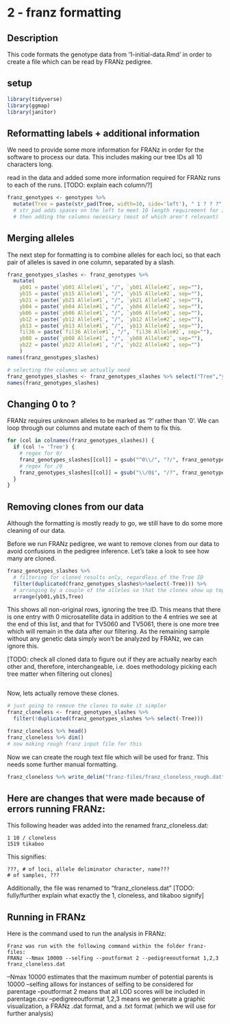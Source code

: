 # 2 - franz formatting
## Description
This code formats the genotype data from '1-initial-data.Rmd' in order to create a file which can be read by FRANz pedigree.

## setup
```r
library(tidyverse)
library(ggmap)
library(janitor)
```

## Reformatting labels + additional information
We need to provide some more information for FRANz in order for the software to process our data. This includes making our tree IDs all 10 characters long.

read in the data and added some more information required for FRANz runs to each of the runs.
[TODO: explain each column/?]
```r
franz_genotypes <- genotypes %>%
  mutate(Tree = paste(str_pad(Tree, width=10, side='left'), " 1 ? ? ?", sep = ""))
  # str_pad adds spaces on the left to meet 10 length requirement for input file
  # then adding the columns necessary (most of which aren't relevant)
```

## Merging alleles
The next step for formatting is to combine alleles for each loci, so that each pair of alleles is saved in one column, separated by a slash.
```r

franz_genotypes_slashes <- franz_genotypes %>%
  mutate(
    yb01 = paste(`yb01 Allele#1`, "/", `yb01 Allele#2`, sep=""),
    yb15 = paste(`yb15 Allele#1`, "/", `yb15 Allele#2`, sep=""),
    yb21 = paste(`yb21 Allele#1`, "/", `yb21 Allele#2`, sep=""),
    yb04 = paste(`yb04 Allele#1`, "/", `yb04 Allele#2`, sep=""),
    yb06 = paste(`yb06 Allele#1`, "/", `yb06 Allele#2`, sep=""),
    yb12 = paste(`yb12 Allele#1`, "/", `yb12 Allele#2`, sep=""),
    yb13 = paste(`yb13 Allele#1`, "/", `yb13 Allele#2`, sep=""),
    fil36 = paste(`fil36 Allele#1`, "/", `fil36 Allele#2`, sep=""),
    yb08 = paste(`yb08 Allele#1`, "/", `yb08 Allele#2`, sep=""),
    yb22 = paste(`yb22 Allele#1`, "/", `yb22 Allele#2`, sep="")
    )
names(franz_genotypes_slashes)

# selecting the columns we actually need
franz_genotypes_slashes <- franz_genotypes_slashes %>% select("Tree","yb01","yb15","yb21","yb04","yb06","yb12","yb13","fil36","yb08","yb22")
names(franz_genotypes_slashes)

```
## Changing 0 to ?
FRANz requires unknown alleles to be marked as '?' rather than '0'. We can loop through our columns and mutate each of them to fix this.
```r
for (col in colnames(franz_genotypes_slashes)) {
  if (col != 'Tree') {
    # regex for 0/
    franz_genotypes_slashes[[col]] = gsub("^0\\/", "?/", franz_genotypes_slashes[[col]])
    # regex for /0
    franz_genotypes_slashes[[col]] = gsub("\\/0$", "/?", franz_genotypes_slashes[[col]])
  }
}
```


## Removing clones from our data
Although the formatting is mostly ready to go, we still have to do some more cleaning of our data.

Before we run FRANz pedigree, we want to remove clones from our data to avoid confusions in the pedigree inference. Let's take a look to see how many are cloned.
```r
franz_genotypes_slashes %>%
  # filtering for cloned results only, regardless of the Tree ID
  filter(duplicated(franz_genotypes_slashes%>%select(-Tree))) %>%
  # arranging by a couple of the alleles so that the clones show up together regardless of their tree IDs
  arrange(yb01,yb15,Tree)
```
This shows all non-original rows, ignoring the tree ID. This means that there is one entry with 0 microsatellite data in addition to the 4 entries we see at the end of this list, and that for TV5060 and TV5061, there is one more tree which will remain in the data after our filtering. As the remaining sample without any genetic data simply won't be analyzed by FRANz, we can ignore this.

[TODO: check all cloned data to figure out if they are actually nearby each other and, therefore, interchangeable, i.e. does methodology picking each tree matter when filtering out clones]
```r

```


Now, lets actually remove these clones.
```r
# just going to remove the clones to make it simpler
franz_cloneless <- franz_genotypes_slashes %>%
  filter(!duplicated(franz_genotypes_slashes %>% select(-Tree)))

franz_cloneless %>% head()
franz_cloneless %>% dim()
# now making rough franz input file for this
```

Now we can create the rough text file which will be used for franz. This needs some further manual formatting.
```r
franz_cloneless %>% write_delim("franz-files/franz_cloneless_rough.dat", delim=" ", quote='none', col_names=FALSE)

```


Here are changes that were made because of errors running FRANz:
- 

This following header was added into the renamed franz_cloneless.dat:
```{}
1 10 / cloneless
1519 tikaboo
```
This signifies:
```{}
???, # of loci, allele deliminator character, name???
# of samples, ???
```

Additionally, the file was renamed to "franz_cloneless.dat"
[TODO: fully/further explain what exactly the 1, cloneless, and tikaboo signify]

## Running in FRANz
Here is the command used to run the analysis in FRANz:
```{}
Franz was run with the following command within the folder franz-files:
FRANz --Nmax 10000 --selfing --poutformat 2 --pedigreeoutformat 1,2,3 franz_cloneless.dat
```
--Nmax 10000 estimates that the maximum number of potential parents is 10000
--selfing allows for instances of selfing to be considered for parentage
--poutformat 2 means that all LOD scores will be included in parentage.csv
--pedigreeoutformat 1,2,3 means we generate a graphic visualization, a FRANz .dat format, and a .txt format (which we will use for further analysis)






